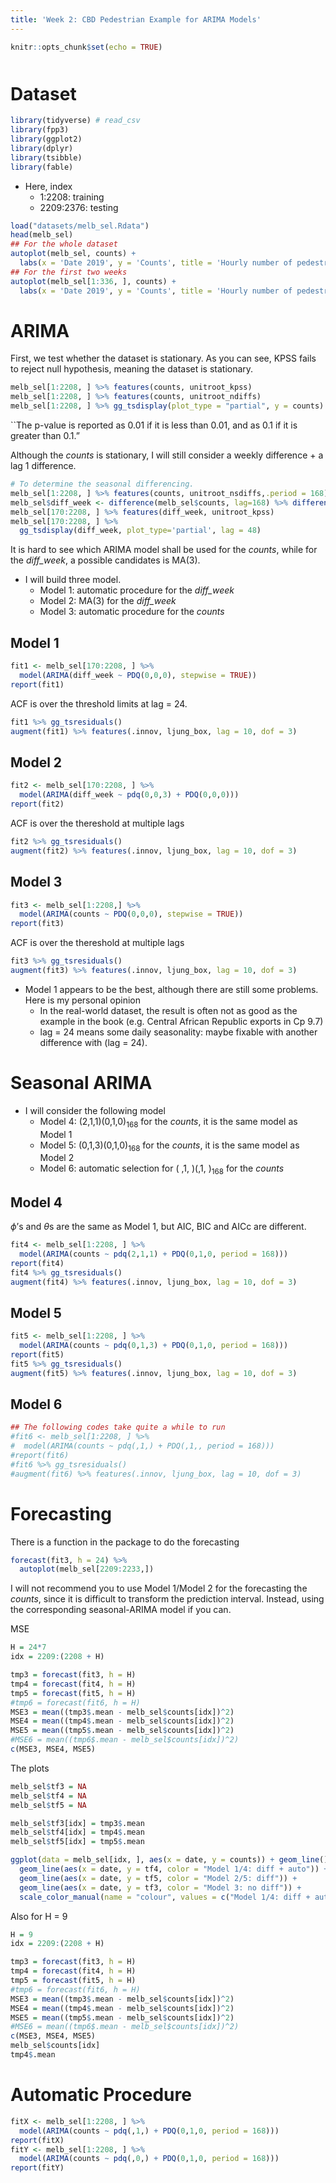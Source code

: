 ```yaml
---
title: 'Week 2: CBD Pedestrian Example for ARIMA Models'
---
```


<div style="margin-bottom:50px;">
```r
knitr::opts_chunk$set(echo = TRUE)
```

</div>




# Dataset

```r
library(tidyverse) # read_csv
library(fpp3)
library(ggplot2)
library(dplyr)
library(tsibble)
library(fable)
```

* Here, index 
  + 1:2208: training
  + 2209:2376: testing


```r
load("datasets/melb_sel.Rdata")
head(melb_sel)
## For the whole dataset
autoplot(melb_sel, counts) + 
  labs(x = 'Date 2019', y = 'Counts', title = 'Hourly number of pedestrians in Melbourne Central')
## For the first two weeks
autoplot(melb_sel[1:336, ], counts) + 
  labs(x = 'Date 2019', y = 'Counts', title = 'Hourly number of pedestrians in Melbourne Central')
```

# ARIMA

First, we test whether the dataset is stationary. As you can see, KPSS fails to reject null hypothesis, meaning the dataset is stationary. 
```r
melb_sel[1:2208, ] %>% features(counts, unitroot_kpss)
melb_sel[1:2208, ] %>% features(counts, unitroot_ndiffs)
melb_sel[1:2208, ] %>% gg_tsdisplay(plot_type = "partial", y = counts)
```
``The p-value is reported as 0.01 if it is less than 0.01, and as 0.1 if it is greater than 0.1."



Although the *counts* is stationary, I will still consider a weekly difference + a lag 1 difference.

```r
# To determine the seasonal differencing. 
melb_sel[1:2208, ] %>% features(counts, unitroot_nsdiffs,.period = 168)  # m = 168 for a week. Try a random number and see what happens
melb_sel$diff_week <- difference(melb_sel$counts, lag=168) %>% difference(lag = 1)
melb_sel[170:2208, ] %>% features(diff_week, unitroot_kpss)
melb_sel[170:2208, ] %>% 
  gg_tsdisplay(diff_week, plot_type='partial', lag = 48)
```

It is hard to see which ARIMA model shall be used for the *counts*, while for the *diff_week*, a possible candidates is MA(3).

* I will build three model.
  + Model 1: automatic procedure for the *diff_week*
  + Model 2: MA(3) for the *diff_week*
  + Model 3: automatic procedure for the *counts*


## Model 1 

```r
fit1 <- melb_sel[170:2208, ] %>%
  model(ARIMA(diff_week ~ PDQ(0,0,0), stepwise = TRUE))
report(fit1)
```

ACF is over the threshold limits at lag = 24.
```r
fit1 %>% gg_tsresiduals()
augment(fit1) %>% features(.innov, ljung_box, lag = 10, dof = 3)
```

## Model 2
```r
fit2 <- melb_sel[170:2208, ] %>% 
  model(ARIMA(diff_week ~ pdq(0,0,3) + PDQ(0,0,0)))
report(fit2)
```

ACF is over the thereshold at multiple lags
```r
fit2 %>% gg_tsresiduals()
augment(fit2) %>% features(.innov, ljung_box, lag = 10, dof = 3)
```

## Model 3

```r
fit3 <- melb_sel[1:2208,] %>% 
  model(ARIMA(counts ~ PDQ(0,0,0), stepwise = TRUE))
report(fit3)
```

ACF is over the thereshold at multiple lags
```r
fit3 %>% gg_tsresiduals()
augment(fit3) %>% features(.innov, ljung_box, lag = 10, dof = 3)
```
* Model 1 appears to be the best, although there are still some problems. Here is my personal opinion
  + In the real-world dataset, the result is often not as good as the example in the book (e.g. Central African Republic exports in Cp 9.7)
  + lag = 24 means some daily seasonality: maybe fixable with another difference with (lag = 24). 


# Seasonal ARIMA

* I will consider the following model
  + Model 4: (2,1,1)(0,1,0)$_{168}$ for the *counts*, it is the same model as Model 1
  + Model 5: (0,1,3)(0,1,0)$_{168}$ for the *counts*, it is the same model as Model 2
  + Model 6: automatic selection for ( ,1, )(,1, )$_{168}$ for the *counts*

## Model 4 
$\phi$'s and $\theta$s are the same as Model 1, but AIC, BIC and AICc are different. 
```r
fit4 <- melb_sel[1:2208, ] %>% 
  model(ARIMA(counts ~ pdq(2,1,1) + PDQ(0,1,0, period = 168)))
report(fit4)
fit4 %>% gg_tsresiduals()
augment(fit4) %>% features(.innov, ljung_box, lag = 10, dof = 3)
```  

## Model 5 
```r
fit5 <- melb_sel[1:2208, ] %>% 
  model(ARIMA(counts ~ pdq(0,1,3) + PDQ(0,1,0, period = 168)))
report(fit5)
fit5 %>% gg_tsresiduals()
augment(fit5) %>% features(.innov, ljung_box, lag = 10, dof = 3)
```  


## Model 6 
```r
## The following codes take quite a while to run
#fit6 <- melb_sel[1:2208, ] %>% 
#  model(ARIMA(counts ~ pdq(,1,) + PDQ(,1,, period = 168)))
#report(fit6)
#fit6 %>% gg_tsresiduals()
#augment(fit6) %>% features(.innov, ljung_box, lag = 10, dof = 3)
```  



# Forecasting

There is a function in the package to do the forecasting
```r
forecast(fit3, h = 24) %>%
  autoplot(melb_sel[2209:2233,])
```  

I will not recommend you to use Model 1/Model 2 for the forecasting the *counts*, since it is difficult to transform the prediction interval. Instead, using the corresponding seasonal-ARIMA model if you can. 

MSE
```r
H = 24*7
idx = 2209:(2208 + H)

tmp3 = forecast(fit3, h = H)
tmp4 = forecast(fit4, h = H)
tmp5 = forecast(fit5, h = H)
#tmp6 = forecast(fit6, h = H)
MSE3 = mean((tmp3$.mean - melb_sel$counts[idx])^2)
MSE4 = mean((tmp4$.mean - melb_sel$counts[idx])^2)
MSE5 = mean((tmp5$.mean - melb_sel$counts[idx])^2)
#MSE6 = mean((tmp6$.mean - melb_sel$counts[idx])^2)
c(MSE3, MSE4, MSE5)
```

The plots
```r
melb_sel$tf3 = NA
melb_sel$tf4 = NA
melb_sel$tf5 = NA

melb_sel$tf3[idx] = tmp3$.mean
melb_sel$tf4[idx] = tmp4$.mean
melb_sel$tf5[idx] = tmp5$.mean

ggplot(data = melb_sel[idx, ], aes(x = date, y = counts)) + geom_line() +
  geom_line(aes(x = date, y = tf4, color = "Model 1/4: diff + auto")) + 
  geom_line(aes(x = date, y = tf5, color = "Model 2/5: diff")) + 
  geom_line(aes(x = date, y = tf3, color = "Model 3: no diff")) + 
  scale_color_manual(name = "colour", values = c("Model 1/4: diff + auto" = "red", "Model 2/5: diff" = "green", "Model 3: no diff" = "blue"))
```


Also for H = 9
```r
H = 9
idx = 2209:(2208 + H)

tmp3 = forecast(fit3, h = H)
tmp4 = forecast(fit4, h = H)
tmp5 = forecast(fit5, h = H)
#tmp6 = forecast(fit6, h = H)
MSE3 = mean((tmp3$.mean - melb_sel$counts[idx])^2)
MSE4 = mean((tmp4$.mean - melb_sel$counts[idx])^2)
MSE5 = mean((tmp5$.mean - melb_sel$counts[idx])^2)
#MSE6 = mean((tmp6$.mean - melb_sel$counts[idx])^2)
c(MSE3, MSE4, MSE5)
melb_sel$counts[idx]
tmp4$.mean
```



# Automatic Procedure
```r
fitX <- melb_sel[1:2208, ] %>% 
  model(ARIMA(counts ~ pdq(,1,) + PDQ(0,1,0, period = 168)))
report(fitX)
fitY <- melb_sel[1:2208, ] %>% 
  model(ARIMA(counts ~ pdq(,0,) + PDQ(0,1,0, period = 168)))
report(fitY)
```


